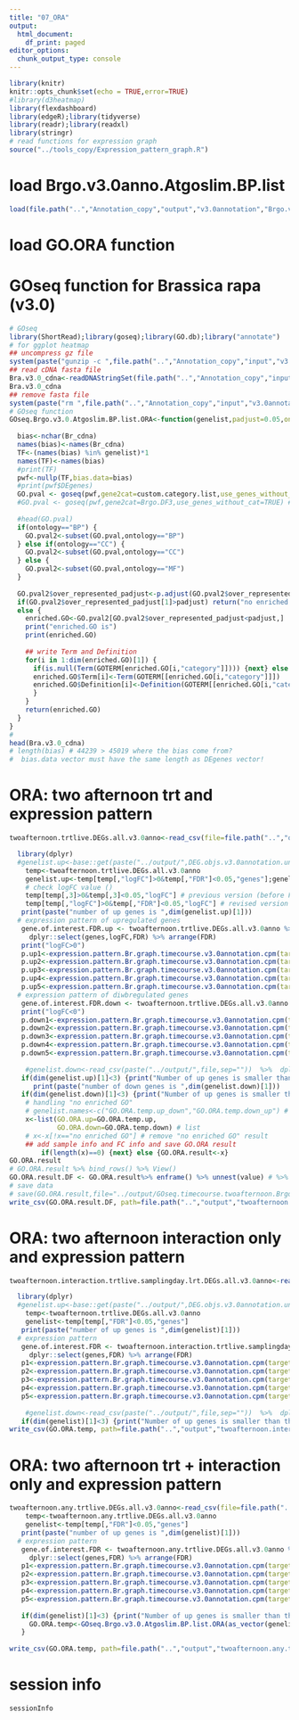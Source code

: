 ```yaml
---
title: "07_ORA"
output:
  html_document:
    df_print: paged
editor_options: 
  chunk_output_type: console
---
```


```r
library(knitr)
knitr::opts_chunk$set(echo = TRUE,error=TRUE)
#library(d3heatmap)
library(flexdashboard)
library(edgeR);library(tidyverse)
library(readr);library(readxl)
library(stringr)
# read functions for expression graph
source("../tools_copy/Expression_pattern_graph.R")
```

# load Brgo.v3.0anno.Atgoslim.BP.list
```r
load(file.path("..","Annotation_copy","output","v3.0annotation","Brgo.v3.0anno.Atgoslim.BP.list.Rdata"))
```
# load GO.ORA function
# GOseq function for Brassica rapa (v3.0)
```r
# GOseq
library(ShortRead);library(goseq);library(GO.db);library("annotate")
# for ggplot heatmap
## uncompress gz file
system(paste("gunzip -c ",file.path("..","Annotation_copy","input","v3.0annotation","Brapa_genome_v3.0_cds.gz")," > ",file.path("..","Annotation_copy","input","v3.0annotation","Brapa_genome_v3.0_cds.fa")))
## read cDNA fasta file 
Bra.v3.0_cdna<-readDNAStringSet(file.path("..","Annotation_copy","input","v3.0annotation","Brapa_genome_v3.0_cds.fa")) # copied from /Volumes/data_work/Data8/NGS_related/Brassica_rapa_Upendra/G3
Bra.v3.0_cdna
## remove fasta file
system(paste("rm ",file.path("..","Annotation_copy","input","v3.0annotation","Brapa_genome_v3.0_cds.fa"),sep=""))
# GOseq function
GOseq.Brgo.v3.0.Atgoslim.BP.list.ORA<-function(genelist,padjust=0.05,ontology="BP",custom.category.list=Brgo.v3.0anno.Atgoslim.BP.list,Br_cdna=Bra.v3.0_cdna) { # return GO enrichment table, padjus, padjust=0.05. 
  
  bias<-nchar(Br_cdna)
  names(bias)<-names(Br_cdna)
  TF<-(names(bias) %in% genelist)*1
  names(TF)<-names(bias)
  #print(TF)
  pwf<-nullp(TF,bias.data=bias)
  #print(pwf$DEgenes)
  GO.pval <- goseq(pwf,gene2cat=custom.category.list,use_genes_without_cat=TRUE) # format became different in new goseq version (021111). Does not work (042716)
  #GO.pval <- goseq(pwf,gene2cat=Brgo.DF3,use_genes_without_cat=TRUE) # format became different in new goseq version (021111)
  
  #head(GO.pval) 
  if(ontology=="BP") {
    GO.pval2<-subset(GO.pval,ontology=="BP")
  } else if(ontology=="CC") {
    GO.pval2<-subset(GO.pval,ontology=="CC")
  } else {
    GO.pval2<-subset(GO.pval,ontology=="MF")
  }
    
  GO.pval2$over_represented_padjust<-p.adjust(GO.pval2$over_represented_pvalue,method="BH")
  if(GO.pval2$over_represented_padjust[1]>padjust) return("no enriched GO")
  else {
    enriched.GO<-GO.pval2[GO.pval2$over_represented_padjust<padjust,] 
    print("enriched.GO is")
    print(enriched.GO)
    
    ## write Term and Definition 
    for(i in 1:dim(enriched.GO)[1]) {
      if(is.null(Term(GOTERM[enriched.GO[i,"category"]]))) {next} else {
      enriched.GO$Term[i]<-Term(GOTERM[[enriched.GO[i,"category"]]])
      enriched.GO$Definition[i]<-Definition(GOTERM[[enriched.GO[i,"category"]]])
      }
    }
    return(enriched.GO)
  }
}
#
head(Bra.v3.0_cdna)
# length(bias) # 44239 > 45019 where the bias come from?
#  bias.data vector must have the same length as DEgenes vector!
```

# ORA: two afternoon trt and expression pattern
```r
twoafternoon.trtlive.DEGs.all.v3.0anno<-read_csv(file=file.path("..","output","twoafternoon.trtlive.DEGs.all.v3.0anno.csv"))

  library(dplyr)
  #genelist.up<-base::get(paste("../output/",DEG.objs.v3.0annotation.unique[n],sep="")) %>% rownames_to_column() %>%  dplyr::filter(logFC>0) # does not work
    temp<-twoafternoon.trtlive.DEGs.all.v3.0anno
    genelist.up<-temp[temp[,"logFC"]>0&temp[,"FDR"]<0.05,"genes"];genelist.down<-temp[temp[,"logFC"]<0&temp[,"FDR"]<0.05,"genes"] 
    # check logFC value () 
    temp[temp[,3]>0&temp[,3]<0.05,"logFC"] # previous version (before Feb 7, 2020)
    temp[temp[,"logFC"]>0&temp[,"FDR"]<0.05,"logFC"] # revised version (after Feb 7, 2020)
   print(paste("number of up genes is ",dim(genelist.up)[1]))
  # expression pattern of upregulated genes
   gene.of.interest.FDR.up <- twoafternoon.trtlive.DEGs.all.v3.0anno %>% filter(FDR< 0.05,logFC>0) %>%
     dplyr::select(genes,logFC,FDR) %>% arrange(FDR)
   print("logFC>0")
   p.up1<-expression.pattern.Br.graph.timecourse.v3.0annotation.cpm(target.genes.FDR=gene.of.interest.FDR.up[1,]);p.up1
   p.up2<-expression.pattern.Br.graph.timecourse.v3.0annotation.cpm(target.genes.FDR=gene.of.interest.FDR.up[2,]);p.up2
   p.up3<-expression.pattern.Br.graph.timecourse.v3.0annotation.cpm(target.genes.FDR=gene.of.interest.FDR.up[3,]);p.up3
   p.up4<-expression.pattern.Br.graph.timecourse.v3.0annotation.cpm(target.genes.FDR=gene.of.interest.FDR.up[4,]);p.up4
   p.up5<-expression.pattern.Br.graph.timecourse.v3.0annotation.cpm(target.genes.FDR=gene.of.interest.FDR.up[5,]);p.up5
  # expression pattern of diwbregulated genes
   gene.of.interest.FDR.down <- twoafternoon.trtlive.DEGs.all.v3.0anno %>% filter(FDR< 0.05,logFC<0) %>% dplyr::select(genes,logFC,FDR) %>% arrange(FDR)
   print("logFC<0")
   p.down1<-expression.pattern.Br.graph.timecourse.v3.0annotation.cpm(target.genes.FDR=gene.of.interest.FDR.down[1,]);p.down1
   p.down2<-expression.pattern.Br.graph.timecourse.v3.0annotation.cpm(target.genes.FDR=gene.of.interest.FDR.down[2,]);p.down2
   p.down3<-expression.pattern.Br.graph.timecourse.v3.0annotation.cpm(target.genes.FDR=gene.of.interest.FDR.down[3,]);p.down3
   p.down4<-expression.pattern.Br.graph.timecourse.v3.0annotation.cpm(target.genes.FDR=gene.of.interest.FDR.down[4,]);p.down4
   p.down5<-expression.pattern.Br.graph.timecourse.v3.0annotation.cpm(target.genes.FDR=gene.of.interest.FDR.down[5,]);p.down5
   
    #genelist.down<-read_csv(paste("../output/",file,sep=""))  %>%  dplyr::filter(logFC.genotypeR500<0)
   if(dim(genelist.up)[1]<3) {print("Number of up genes is smaller than three. Skip this."); GO.ORA.temp.up<-"no enriched GO";next} else {GO.ORA.temp.up<-GOseq.Brgo.v3.0.Atgoslim.BP.list.ORA(as_vector(genelist.up)) }
      print(paste("number of down genes is ",dim(genelist.down)[1]))
   if(dim(genelist.down)[1]<3) {print("Number of up genes is smaller than three. Skip this."); GO.ORA.temp.down<-"no enriched GO"; next} else {GO.ORA.temp.down<-GOseq.Brgo.v3.0.Atgoslim.BP.list.ORA(as_vector(genelist.down)) }
    # handling "no enriched GO" 
    # genelist.names<-c("GO.ORA.temp.up_down","GO.ORA.temp.down_up") # test
    x<-list(GO.ORA.up=GO.ORA.temp.up,
            GO.ORA.down=GO.ORA.temp.down) # list
    # x<-x[!x=="no enriched GO"] # remove "no enriched GO" result
    ## add sample info and FC info and save GO.ORA result
        if(length(x)==0) {next} else {GO.ORA.result<-x}
GO.ORA.result 
# GO.ORA.result %>% bind_rows() %>% View()
GO.ORA.result.DF <- GO.ORA.result%>% enframe() %>% unnest(value) # %>% View()
# save data           
# save(GO.ORA.result,file="../output/GOseq.timecourse.twoafternoon.Brgo.v3.0.Atgoslim.BP.list.enrich.Rdata")
write_csv(GO.ORA.result.DF, path=file.path("..","output","twoafternoon.trtlive.DEGs.GO.ORA.v3.0anno.csv"))
```

# ORA: two afternoon interaction only and expression pattern
```r
twoafternoon.interaction.trtlive.samplingday.lrt.DEGs.all.v3.0anno<-read_csv(file=file.path("..","output","twoafternoon.interaction.trtlive.samplingday.lrt.DEGs.all.csv"))

  library(dplyr)
  #genelist.up<-base::get(paste("../output/",DEG.objs.v3.0annotation.unique[n],sep="")) %>% rownames_to_column() %>%  dplyr::filter(logFC>0) # does not work
    temp<-twoafternoon.trtlive.DEGs.all.v3.0anno
    genelist<-temp[temp[,"FDR"]<0.05,"genes"]
   print(paste("number of up genes is ",dim(genelist)[1]))
  # expression pattern 
   gene.of.interest.FDR <- twoafternoon.interaction.trtlive.samplingday.lrt.DEGs.all.v3.0anno %>% filter(FDR< 0.05) %>%
     dplyr::select(genes,FDR) %>% arrange(FDR)
   p1<-expression.pattern.Br.graph.timecourse.v3.0annotation.cpm(target.genes.FDR=gene.of.interest.FDR[1,]);p1
   p2<-expression.pattern.Br.graph.timecourse.v3.0annotation.cpm(target.genes.FDR=gene.of.interest.FDR[2,]);p2
   p3<-expression.pattern.Br.graph.timecourse.v3.0annotation.cpm(target.genes.FDR=gene.of.interest.FDR[3,]);p3
   p4<-expression.pattern.Br.graph.timecourse.v3.0annotation.cpm(target.genes.FDR=gene.of.interest.FDR[4,]);p4
   p5<-expression.pattern.Br.graph.timecourse.v3.0annotation.cpm(target.genes.FDR=gene.of.interest.FDR[5,]);p5
  
    #genelist.down<-read_csv(paste("../output/",file,sep=""))  %>%  dplyr::filter(logFC.genotypeR500<0)
   if(dim(genelist)[1]<3) {print("Number of up genes is smaller than three. Skip this."); GO.ORA.temp<-"no enriched GO";next} else {GO.ORA.temp<-GOseq.Brgo.v3.0.Atgoslim.BP.list.ORA(as_vector(genelist)) }
write_csv(GO.ORA.temp, path=file.path("..","output","twoafternoon.interaction.trtlive.samplingday.DEGs.GO.ORA.v3.0anno.csv"))
```

# ORA: two afternoon trt + interaction only and expression pattern
```r
twoafternoon.any.trtlive.DEGs.all.v3.0anno<-read_csv(file=file.path("..","output","twoafternoon.any.trtlive.DEGs.all.v3.0anno.csv"))
    temp<-twoafternoon.any.trtlive.DEGs.all.v3.0anno
    genelist<-temp[temp[,"FDR"]<0.05,"genes"]
   print(paste("number of up genes is ",dim(genelist)[1]))
  # expression pattern 
   gene.of.interest.FDR <- twoafternoon.any.trtlive.DEGs.all.v3.0anno %>% filter(FDR< 0.05) %>%
     dplyr::select(genes,FDR) %>% arrange(FDR)
   p1<-expression.pattern.Br.graph.timecourse.v3.0annotation.cpm(target.genes.FDR=gene.of.interest.FDR[1,]);p1
   p2<-expression.pattern.Br.graph.timecourse.v3.0annotation.cpm(target.genes.FDR=gene.of.interest.FDR[2,]);p2
   p3<-expression.pattern.Br.graph.timecourse.v3.0annotation.cpm(target.genes.FDR=gene.of.interest.FDR[3,]);p3
   p4<-expression.pattern.Br.graph.timecourse.v3.0annotation.cpm(target.genes.FDR=gene.of.interest.FDR[4,]);p4
   p5<-expression.pattern.Br.graph.timecourse.v3.0annotation.cpm(target.genes.FDR=gene.of.interest.FDR[5,]);p5
  
   if(dim(genelist)[1]<3) {print("Number of up genes is smaller than three. Skip this."); GO.ORA.temp<-"no enriched GO";next} else {
     GO.ORA.temp<-GOseq.Brgo.v3.0.Atgoslim.BP.list.ORA(as_vector(genelist)) 
   }
  
write_csv(GO.ORA.temp, path=file.path("..","output","twoafternoon.any.trtlive.DEGs.DEGs.GO.ORA.v3.0anno.csv"))
```

# session info
```r
sessionInfo
```

